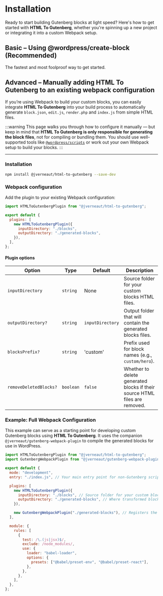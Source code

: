 
# Installation

Ready to start building Gutenberg blocks at light speed? Here's how to get started with **HTML To Gutenberg**, whether you're spinning up a new project or integrating it into a custom Webpack setup.

## Basic – Using @wordpress/create-block (Recommended)

The fastest and most foolproof way to get started.

<QuickStart />

## Advanced – Manually adding HTML To Gutenberg to an existing webpack configuration

If you’re using Webpack to build your custom blocks, you can easily integrate **HTML To Gutenberg** into your build process to automatically generate `block.json`, `edit.js`, `render.php` and `index.js` from simple HTML files.

:::warning
This page walks you through how to configure it manually — but keep in mind that **HTML To Gutenberg is only responsible for generating the block files**, not for compiling or bundling them. You should use well-supported tools like [`@wordpress/scripts`](https://developer.wordpress.org/block-editor/reference-guides/packages/packages-scripts/) or work out your own Webpack setup to build your blocks.
:::

---

### Installation

```bash
npm install @jverneaut/html-to-gutenberg --save-dev
```

### Webpack configuration

Add the plugin to your existing Webpack configuration:

```js title="webpack.config.js"
import HTMLToGutenbergPlugin from "@jverneaut/html-to-gutenberg";

export default {
  plugins: [
    new HTMLToGutenbergPlugin({
      inputDirectory: "./blocks",
      outputDirectory: "./generated-blocks",
    }),
  ],
};
```

#### Plugin options

| Option                 | Type      | Default          | Description                                                                |
| ---------------------- | --------- | ---------------- | -------------------------------------------------------------------------- |
| `inputDirectory`       | `string`  | None             | Source folder for your custom blocks HTML files.                           |
| `outputDirectory?`     | `string`  | `inputDirectory` | Output folder that will contain the generated blocks files.                |
| `blocksPrefix?`        | `string`  | 'custom'         | Prefix used for block names (e.g., `custom/hero`).                         |
| `removeDeletedBlocks?` | `boolean` | `false`          | Whether to delete generated blocks if their source HTML files are removed. |

### Example: Full Webpack Configuration

This example can serve as a starting point for developing custom Gutenberg blocks using **HTML To Gutenberg**. It uses the companion `@jverneaut/gutenberg-webpack-plugin` to compile the generated blocks for use in WordPress.

```js title="webpack.config.js"
import HTMLToGutenbergPlugin from "@jverneaut/html-to-gutenberg";
import GutenbergWebpackPlugin from "@jverneaut/gutenberg-webpack-plugin";

export default {
  mode: "development",
  entry: "./index.js", // Your main entry point for non-Gutenberg scripts

  plugins: [
    new HTMLToGutenbergPlugin({
      inputDirectory: "./blocks", // Source folder for your custom blocks HTML
      outputDirectory: "./generated-blocks", // Where transformed blocks will be output
    }),

    new GutenbergWebpackPlugin("./generated-blocks"), // Registers the generated blocks
  ],

  module: {
    rules: [
      {
        test: /\.(js|jsx)$/,
        exclude: /node_modules/,
        use: {
          loader: "babel-loader",
          options: {
            presets: ["@babel/preset-env", "@babel/preset-react"],
          },
        },
      },
    ],
  },
};
```
